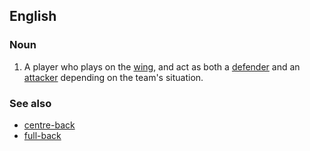 ==English==

===Noun===
{{en-noun|head=[[wing]]-[[back]]}}

# {{context|soccer|lang=en}} A player who plays on the [[wing]], and act as both a [[defender]] and an [[attacker]] depending on the team's situation.

===See also===
* [[centre-back]]
* [[full-back]]